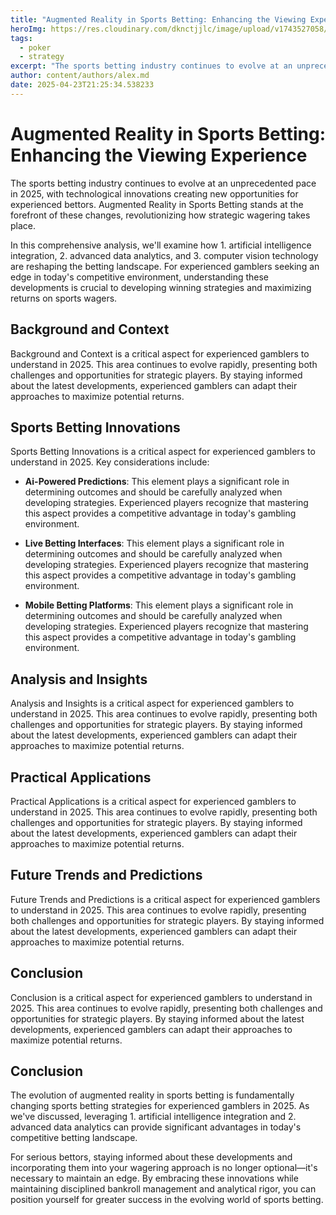 ```yaml
---
title: "Augmented Reality in Sports Betting: Enhancing the Viewing Experience"
heroImg: https://res.cloudinary.com/dknctjjlc/image/upload/v1743527058/Blog/empty-office-chairs-meeting-room_xywvvb.webp
tags:
  - poker
  - strategy
excerpt: "The sports betting industry continues to evolve at an unprecedented pace in 2025, with technological innovations creating new opportunities for experienced bettors. Augmented Reality in Sports Betting stands at the forefront of these changes, revolutionizing how strategic wagering takes place."
author: content/authors/alex.md
date: 2025-04-23T21:25:34.538233
---
```


# Augmented Reality in Sports Betting: Enhancing the Viewing Experience

The sports betting industry continues to evolve at an unprecedented pace in 2025, with technological innovations creating new opportunities for experienced bettors. Augmented Reality in Sports Betting stands at the forefront of these changes, revolutionizing how strategic wagering takes place.

In this comprehensive analysis, we'll examine how 1. artificial intelligence integration, 2. advanced data analytics, and 3. computer vision technology are reshaping the betting landscape. For experienced gamblers seeking an edge in today's competitive environment, understanding these developments is crucial to developing winning strategies and maximizing returns on sports wagers.

## Background and Context

Background and Context is a critical aspect for experienced gamblers to understand in 2025. This area continues to evolve rapidly, presenting both challenges and opportunities for strategic players. By staying informed about the latest developments, experienced gamblers can adapt their approaches to maximize potential returns.

## Sports Betting Innovations

Sports Betting Innovations is a critical aspect for experienced gamblers to understand in 2025. Key considerations include:

- **Ai-Powered Predictions**: This element plays a significant role in determining outcomes and should be carefully analyzed when developing strategies. Experienced players recognize that mastering this aspect provides a competitive advantage in today's gambling environment.

- **Live Betting Interfaces**: This element plays a significant role in determining outcomes and should be carefully analyzed when developing strategies. Experienced players recognize that mastering this aspect provides a competitive advantage in today's gambling environment.

- **Mobile Betting Platforms**: This element plays a significant role in determining outcomes and should be carefully analyzed when developing strategies. Experienced players recognize that mastering this aspect provides a competitive advantage in today's gambling environment.



## Analysis and Insights

Analysis and Insights is a critical aspect for experienced gamblers to understand in 2025. This area continues to evolve rapidly, presenting both challenges and opportunities for strategic players. By staying informed about the latest developments, experienced gamblers can adapt their approaches to maximize potential returns.

## Practical Applications

Practical Applications is a critical aspect for experienced gamblers to understand in 2025. This area continues to evolve rapidly, presenting both challenges and opportunities for strategic players. By staying informed about the latest developments, experienced gamblers can adapt their approaches to maximize potential returns.

## Future Trends and Predictions

Future Trends and Predictions is a critical aspect for experienced gamblers to understand in 2025. This area continues to evolve rapidly, presenting both challenges and opportunities for strategic players. By staying informed about the latest developments, experienced gamblers can adapt their approaches to maximize potential returns.

## Conclusion

Conclusion is a critical aspect for experienced gamblers to understand in 2025. This area continues to evolve rapidly, presenting both challenges and opportunities for strategic players. By staying informed about the latest developments, experienced gamblers can adapt their approaches to maximize potential returns.

## Conclusion

The evolution of augmented reality in sports betting is fundamentally changing sports betting strategies for experienced gamblers in 2025. As we've discussed, leveraging 1. artificial intelligence integration and 2. advanced data analytics can provide significant advantages in today's competitive betting landscape.

For serious bettors, staying informed about these developments and incorporating them into your wagering approach is no longer optional—it's necessary to maintain an edge. By embracing these innovations while maintaining disciplined bankroll management and analytical rigor, you can position yourself for greater success in the evolving world of sports betting.